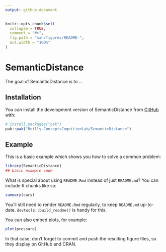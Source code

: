 ```yaml
---
output: github_document
---
```


<!-- README.md is generated from README.Rmd. Please edit that file -->

```r
knitr::opts_chunk$set(
  collapse = TRUE,
  comment = "#>",
  fig.path = "man/figures/README-",
  out.width = "100%"
)
```

# SemanticDistance

<!-- badges: start -->
<!-- badges: end -->

The goal of SemanticDistance is to ...

## Installation

You can install the development version of SemanticDistance from [GitHub](https://github.com/) with:

``` r
# install.packages("pak")
pak::pak("Reilly-ConceptsCognitionLab/SemanticDistance")
```

## Example

This is a basic example which shows you how to solve a common problem:

```r
library(SemanticDistance)
## basic example code
```

What is special about using `README.Rmd` instead of just `README.md`? You can include R chunks like so:

```r
summary(cars)
```

You'll still need to render `README.Rmd` regularly, to keep `README.md` up-to-date. `devtools::build_readme()` is handy for this.

You can also embed plots, for example:

```r
plot(pressure)
```

In that case, don't forget to commit and push the resulting figure files, so they display on GitHub and CRAN.
